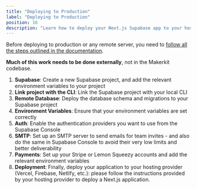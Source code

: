 ```yaml
---
title: "Deploying to Production"
label: "Deploying to Production"
position: 16
description: "Learn how to deploy your Next.js Supabase app to your hosting provider."
---
```


Before deploying to production or any remote server, you need to [follow all the steps outlined in the documentation](/docs/next-supabase/going-to-production-overview).

**Much of this work needs to be done externally**, not in the Makerkit codebase.

1. **Supabase**: Create a new Supabase project, and add the relevant environment variables to your project
2. **Link project with the CLI**: Link the Supabase project with your local CLI
3. **Remote Database**: Deploy the database schema and migrations to your Supabase project
4. **Environment Variables**: Ensure that your environment variables are set correctly
5. **Auth**: Enable the authentication providers you want to use from the Supabase Console
6. **SMTP**: Set up an SMTP server to send emails for team invites - and also do the same in Supabase Console to avoid their very low limits and better deliverability
7. **Payments**: Set up your Stripe or Lemon Squeezy accounts and add the relevant environment variables
8. **Deployment**: Finally, deploy your application to your hosting provider (Vercel, Firebase, Netlify, etc.): please follow the instructions provided by your hosting provider to deploy a Next.js application.